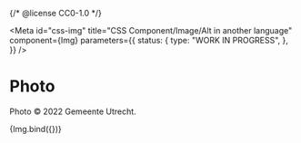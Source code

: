 {/* @license CC0-1.0 */}


<Meta
  id="css-img"
  title="CSS Component/Image/Alt in another language"
  component={Img}
  parameters={{
    status: {
      type: "WORK IN PROGRESS",
    },
  }}
/>

# Photo

Photo © 2022 Gemeente Utrecht.

<Canvas>
  <Story
    name="Alt in another language"
    args={{
      src: "example/je-maintiendrai.svg",
      alt: "Je maintiendrai",
      lang: "fr",
      width: "200",
      height: "50",
    }}
  >
    {Img.bind({})}
  </Story>
</Canvas>
